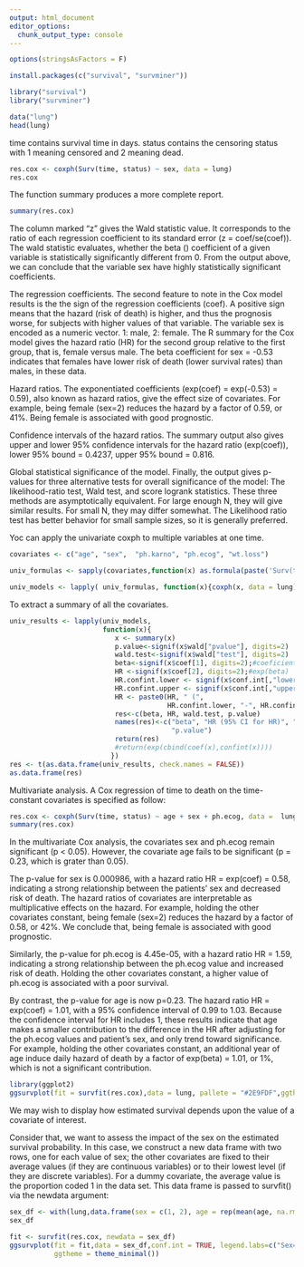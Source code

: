 ```yaml
---
output: html_document
editor_options: 
  chunk_output_type: console
---
```


```r
options(stringsAsFactors = F)
```


```r
install.packages(c("survival", "survminer"))
```

```r
library("survival")
library("survminer")
```

```r
data("lung")
head(lung)
```

time contains survival time in days.
status contains the censoring status with 1 meaning censored and 2 meaning dead.

```r
res.cox <- coxph(Surv(time, status) ~ sex, data = lung)
res.cox
```

The function summary produces a more complete report.

```r
summary(res.cox)
```

The column marked “z” gives the Wald statistic value. It corresponds to the ratio of each regression coefficient to its standard error (z = coef/se(coef)). The wald statistic evaluates, whether the beta () coefficient of a given variable is statistically significantly different from 0. From the output above, we can conclude that the variable sex have highly statistically significant coefficients.

The regression coefficients. The second feature to note in the Cox model results is the the sign of the regression coefficients (coef). A positive sign means that the hazard (risk of death) is higher, and thus the prognosis worse, for subjects with higher values of that variable. The variable sex is encoded as a numeric vector. 1: male, 2: female. The R summary for the Cox model gives the hazard ratio (HR) for the second group relative to the first group, that is, female versus male. The beta coefficient for sex = -0.53 indicates that females have lower risk of death (lower survival rates) than males, in these data.

Hazard ratios. The exponentiated coefficients (exp(coef) = exp(-0.53) = 0.59), also known as hazard ratios, give the effect size of covariates. For example, being female (sex=2) reduces the hazard by a factor of 0.59, or 41%. Being female is associated with good prognostic.

Confidence intervals of the hazard ratios. The summary output also gives upper and lower 95% confidence intervals for the hazard ratio (exp(coef)), lower 95% bound = 0.4237, upper 95% bound = 0.816.

Global statistical significance of the model. Finally, the output gives p-values for three alternative tests for overall significance of the model: The likelihood-ratio test, Wald test, and score logrank statistics. These three methods are asymptotically equivalent. For large enough N, they will give similar results. For small N, they may differ somewhat. The Likelihood ratio test has better behavior for small sample sizes, so it is generally preferred.


Yoc can apply the univariate coxph to multiple variables at one time.

```r
covariates <- c("age", "sex",  "ph.karno", "ph.ecog", "wt.loss")
```

```r
univ_formulas <- sapply(covariates,function(x) as.formula(paste('Surv(time, status)~', x)))

univ_models <- lapply( univ_formulas, function(x){coxph(x, data = lung)})
```

To extract a summary of all the covariates.

```r
univ_results <- lapply(univ_models,
                       function(x){ 
                          x <- summary(x)
                          p.value<-signif(x$wald["pvalue"], digits=2)
                          wald.test<-signif(x$wald["test"], digits=2)
                          beta<-signif(x$coef[1], digits=2);#coeficient beta
                          HR <-signif(x$coef[2], digits=2);#exp(beta)
                          HR.confint.lower <- signif(x$conf.int[,"lower .95"], 2)
                          HR.confint.upper <- signif(x$conf.int[,"upper .95"],2)
                          HR <- paste0(HR, " (", 
                                       HR.confint.lower, "-", HR.confint.upper, ")")
                          res<-c(beta, HR, wald.test, p.value)
                          names(res)<-c("beta", "HR (95% CI for HR)", "wald.test", 
                                        "p.value")
                          return(res)
                          #return(exp(cbind(coef(x),confint(x))))
                         })
res <- t(as.data.frame(univ_results, check.names = FALSE))
as.data.frame(res)
```

Multivariate analysis. A Cox regression of time to death on the time-constant covariates is specified as follow:

```r
res.cox <- coxph(Surv(time, status) ~ age + sex + ph.ecog, data =  lung)
summary(res.cox)
```

In the multivariate Cox analysis, the covariates sex and ph.ecog remain significant (p < 0.05). However, the covariate age fails to be significant (p = 0.23, which is grater than 0.05).

The p-value for sex is 0.000986, with a hazard ratio HR = exp(coef) = 0.58, indicating a strong relationship between the patients’ sex and decreased risk of death. The hazard ratios of covariates are interpretable as multiplicative effects on the hazard. For example, holding the other covariates constant, being female (sex=2) reduces the hazard by a factor of 0.58, or 42%. We conclude that, being female is associated with good prognostic.

Similarly, the p-value for ph.ecog is 4.45e-05, with a hazard ratio HR = 1.59, indicating a strong relationship between the ph.ecog value and increased risk of death. Holding the other covariates constant, a higher value of ph.ecog is associated with a poor survival.

By contrast, the p-value for age is now p=0.23. The hazard ratio HR = exp(coef) = 1.01, with a 95% confidence interval of 0.99 to 1.03. Because the confidence interval for HR includes 1, these results indicate that age makes a smaller contribution to the difference in the HR after adjusting for the ph.ecog values and patient’s sex, and only trend toward significance. For example, holding the other covariates constant, an additional year of age induce daily hazard of death by a factor of exp(beta) = 1.01, or 1%, which is not a significant contribution.

```r
library(ggplot2)
ggsurvplot(fit = survfit(res.cox),data = lung, pallete = "#2E9FDF",ggtheme =theme_minimal())
```

We may wish to display how estimated survival depends upon the value of a covariate of interest.

Consider that, we want to assess the impact of the sex on the estimated survival probability. In this case, we construct a new data frame with two rows, one for each value of sex; the other covariates are fixed to their average values (if they are continuous variables) or to their lowest level (if they are discrete variables). For a dummy covariate, the average value is the proportion coded 1 in the data set. This data frame is passed to survfit() via the newdata argument:

```r
sex_df <- with(lung,data.frame(sex = c(1, 2), age = rep(mean(age, na.rm = TRUE), 2),ph.ecog = c(1, 1)))
sex_df

fit <- survfit(res.cox, newdata = sex_df)
ggsurvplot(fit = fit,data = sex_df,conf.int = TRUE, legend.labs=c("Sex=1", "Sex=2"),
           ggtheme = theme_minimal())


```

